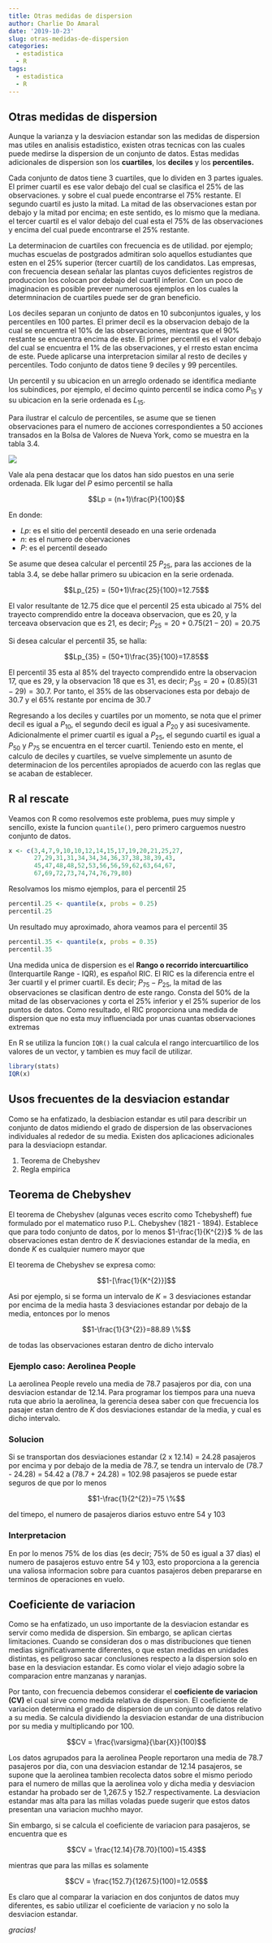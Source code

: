 ```yaml
---
title: Otras medidas de dispersion
author: Charlie Do Amaral
date: '2019-10-23'
slug: otras-medidas-de-dispersion
categories:
  - estadistica
  - R
tags:
  - estadistica
  - R
---
```


## Otras medidas de dispersion
Aunque la varianza y la desviacion estandar son las medidas de dispersion mas utiles en analisis estadistico, existen otras tecnicas con las cuales puede medirse la dispersion de un conjunto de datos. Estas medidas adicionales de dispersion son los **cuartiles**, los **deciles** y los **percentiles.**

Cada conjunto de datos tiene 3 cuartiles, que lo dividen en 3 partes iguales. El primer cuartil es ese valor debajo del cual se clasifica el 25% de las observaciones. y sobre el cual puede encontrarse el 75% restante. El segundo cuartil es justo la mitad. La mitad de las observaciones estan por debajo y la mitad por encima; en este sentido, es lo mismo que la mediana. el tercer cuartil es el valor debajo del cual esta el 75% de las observaciones y encima del cual puede encontrarse el 25% restante.

La determinacion de cuartiles con frecuencia es de utilidad. por ejemplo; muchas escuelas de postgrados admitiran solo aquellos estudiantes que esten en el 25% superior (tercer cuartil) de los candidatos. Las empresas, con frecuencia desean señalar las plantas cuyos deficientes registros de produccion los colocan por debajo del cuartil inferior. Con un poco de imaginacion es posible preveer numerosos ejemplos en los cuales la determninacion de cuartiles puede ser de gran beneficio.

Los deciles separan un conjunto de datos en 10 subconjuntos iguales, y los percentiles en 100 partes. El primer decil es la observacion debajo de la cual se encuentra el 10% de las observaciones, mientras que el 90% restante se encuentra encima de este. El primer percentil es el valor debajo del cual se encuentra el 1% de las observaciones, y el rresto estan encima de este. Puede aplicarse una interpretacion similar al resto de deciles y percentiles. Todo conjunto de datos tiene 9 deciles y 99 percentiles.

Un percentil y su ubicacion en un arreglo ordenado se identifica mediante los subindices, por ejemplo, el decimo quinto percentil se indica como $P_{15}$ y su ubicacion en la serie ordenada es $L_{15}$.

Para ilustrar el calculo de percentiles, se asume que se tienen observaciones para el numero de acciones correspondientes a 50 acciones transados en la Bolsa de Valores de Nueva York, como se muestra en la tabla 3.4.

![](/img/65.png)

Vale ala pena destacar que los datos han sido puestos en una serie ordenada. Elk lugar del _P_ esimo percentil se halla 

$$Lp = (n+1)\frac{P}{100}$$

En donde:

- _Lp_: es el sitio del percentil deseado en una serie ordenada
- _n_: es el numero de obervaciones
- _P_: es el percentil deseado

Se asume que desea calcular el percentil 25 $P_{25}$, para las acciones de la tabla 3.4, se debe hallar primero su ubicacion en la serie ordenada.

$$Lp_{25} = (50+1)\frac{25}{100}=12.75$$

El valor resultante de 12.75 dice que el percentil 25 esta ubicado al 75% del trayecto comprendido entre la doceava observacion, que es 20, y la terceava observacion que es 21, es decir; $P_{25} = 20 + 0.75 (21-20)=20.75$ 

Si desea calcular el percentil 35, se halla:

$$Lp_{35} = (50+1)\frac{35}{100}=17.85$$

El percentil 35 esta al 85% del trayecto comprendido entre la observacion 17, que es 29, y la observacion 18 que es 31, es decir; $P_{35} = 20 + (0.85) (31-29)=30.7$. Por tanto, el 35% de las observaciones esta por debajo de 30.7 y el 65% restante por encima de 30.7 

Regresando a los deciles y cuartiles por un momento, se nota que el primer decil es igual a $P_{10}$, el segundo decil es igual a $P_{20}$ y asi sucesivamente. Adicionalmente el primer cuartil es igual a $P_{25}$, el segundo cuartil es igual a $P_{50}$ y $P_{75}$ se encuentra en el tercer cuartil. Teniendo esto en mente, el calculo de deciles y cuartiles, se vuelve simplemente un asunto de determinacion de los percentiles apropiados de acuerdo con las reglas que se acaban de establecer.

## R al rescate
Veamos con R como resolvemos este problema, pues muy simple y sencillo, existe la funcion `quantile()`, pero primero carguemos nuestro conjunto de datos.

```r
x <- c(3,4,7,9,10,10,12,14,15,17,19,20,21,25,27,
       27,29,31,31,34,34,34,36,37,38,38,39,43,
       45,47,48,48,52,53,56,56,59,62,63,64,67,
       67,69,72,73,74,74,76,79,80)
```

Resolvamos los mismo ejemplos, para el percentil 25

```r
percentil.25 <- quantile(x, probs = 0.25)
percentil.25
```

Un resultado muy aproximado, ahora veamos para el percentil 35

```r
percentil.35 <- quantile(x, probs = 0.35)
percentil.35
```

Una medida unica de dispersion es el **Rango o recorrido intercuartilico** (Interquartile Range - IQR), es español RIC. El RIC es la diferencia entre el 3er cuartil y el primer cuartil. Es decir; $P_{75} - P_{25}$, la mitad de las observaciones se clasifican dentro de este rango. Consta del 50% de la mitad de las observaciones y corta el 25% inferior y el 25% superior de los puntos de datos. Como resultado, el RIC proporciona una medida de dispersion que no esta muy influenciada por unas cuantas observaciones extremas

En R se utiliza la funcion `IQR()` la cual calcula el rango intercuartilico de los valores de un vector, y tambien es muy facil de utilizar.

```r
library(stats)
IQR(x)
```

## Usos frecuentes de la desviacion estandar
Como se ha enfatizado, la desbiacion estandar es util para describir un conjunto de datos midiendo el grado de dispersion de las observaciones individuales al rededor de su media. Existen dos aplicaciones adicionales para la desviaciopn estandar.

1. Teorema de Chebyshev
2. Regla empirica

## Teorema de Chebyshev
El teorema de Chebyshev (algunas veces escrito como Tchebysheff) fue formulado por el matematico ruso P.L. Chebyshev (1821 - 1894). Establece que para todo conjunto de datos, por lo menos $1-\frac{1}{K^{2}}$ % de las observaciones estan dentro de _K_ desviaciones estandar de la media, en donde _K_ es cualquier numero mayor que

El teorema de Chebyshev se expresa como:

$$1-[\frac{1}{K^{2}}]$$

Asi por ejemplo, si se forma un intervalo de _K_ = 3 desviaciones estandar por encima de la media hasta 3 desviaciones estandar por debajo de la media, entonces por lo menos

$$1-\frac{1}{3^{2}}=88.89 \%$$

de todas las observaciones estaran dentro de dicho intervalo

### Ejemplo caso: Aerolinea People
La aerolinea People revelo una media de 78.7 pasajeros por dia, con una desviacion estandar de 12.14. Para programar los tiempos para una nueva ruta que abrio la aerolinea, la gerencia desea saber con que frecuencia los pasajer estan dentro de _K_ dos desviaciones estandar de la media, y cual es dicho intervalo.

### Solucion
Si se transportan dos desviaciones estandar (2 x 12.14) = 24.28 pasajeros por encima y por debajo de la media de 78.7, se tendra un intervalo de (78.7 - 24.28) = 54.42 a (78.7 + 24.28) = 102.98 pasajeros se puede estar seguros de que por lo menos 

$$1-\frac{1}{2^{2}}=75 \%$$

del timepo, el numero de pasajeros diarios estuvo entre 54 y 103

### Interpretacion
En por lo menos 75% de los dias (es decir; 75% de 50 es igual a 37 dias) el numero de pasajeros estuvo entre 54 y 103, esto proporciona a la gerencia una valiosa informacion sobre para cuantos pasajeros deben prepararse en terminos de operaciones en vuelo.

## Coeficiente de variacion
Como se ha enfatizado, un uso importante de la desviacion estandar es servir como medida de dispersion. Sin embargo, se aplican ciertas limitaciones. Cuando se consideran dos o mas distribuciones que tienen medias significativamente diferentes, o que estan medidas en unidades distintas, es peligroso sacar conclusiones respecto a la dispersion solo en base en la desviacion estandar. Es como violar el viejo adagio sobre la comparacion entre manzanas y naranjas.

Por tanto, con frecuencia debemos considerar el **coeficiente de variacion (CV)** el cual sirve como medida relativa de dispersion. El coeficiente de variacion determina el grado de dispersion de un conjunto de datos relativo a su media. Se calcula dividiendo la desviacion estandar de una distribucion por su media y multiplicando por 100.

$$CV = \frac{\varsigma}{\bar{X}}(100)$$

Los datos agrupados para la aerolinea People reportaron una media de 78.7 pasajeros por dia, con una desviacion estandar de 12.14 pasajeros, se supone que la aerolinea tambien recolecta datos sobre el mismo periodo para el numero de millas que la aerolinea volo y dicha media y desviacion estandar ha probado ser de 1,267.5 y 152.7 respectivamente. La desviacion estandar mas alta para las millas voladas puede sugerir que estos datos presentan una variacion muchho mayor.

Sin embargo, si se calcula el coeficiente de variacion para pasajeros, se encuentra que es 

$$CV = \frac{12.14}{78.70}(100)=15.43$$

mientras que para las millas es solamente 

$$CV = \frac{152.7}{1267.5}(100)=12.05$$

Es claro que al comparar la variacion en dos conjuntos de datos muy diferentes, es sabio utilizar el coeficiente de variacion y no solo la desviacion estandar.

_gracias!_